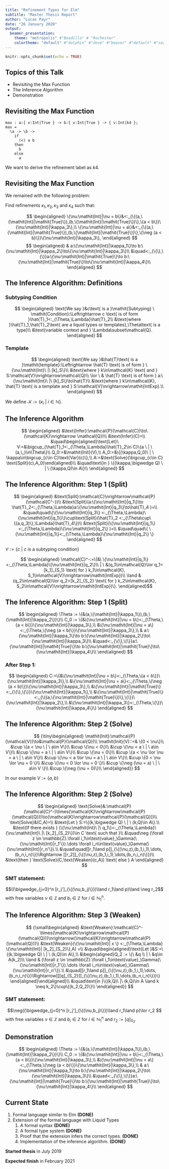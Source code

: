 ```yaml
---
title: "Refinement Types for Elm"
subtitle: "Master Thesis Report"
author: "Lucas Payr"
date: "26 January 2020"
output:
  beamer_presentation:
    theme: "metropolis" #"Boadilla" # "Rochester"
    colortheme: "default" #"dolphin" #"dove" #"beaver" #"default" #"seagull"
---
```



```r
knitr::opts_chunk$set(echo = TRUE)
```

## Topics of this Talk

* Revisiting the Max Function
* The Inference Algorithm
* Demonstration

## Revisiting the Max Function

```
max : a:{ v:Int|True } -> b:{ v:Int|True } -> { v:Int|k4 };
max =
  \a -> \b ->
    if 
      (<) a b
    then
      b
    else
      a
```

We want to derive the refinement label as $k4$.

## Revisiting the Max Function

We remained with the following problem:

Find refinements $\kappa_1,\kappa_2,\kappa_3$ and $\kappa_4$ such that:

$$
\begin{aligned}
\{\nu:\mathit{Int}|\nu = b\}&<:_{\{(a,\{\mathit{Int}|\mathit{True}\}),(b,\{\mathit{Int}|\mathit{True}\})\},\{a < b\}}\{\nu:\mathit{Int}|\kappa_3\},\\
  \{\nu:\mathit{Int}|\nu = a\}&<:_{\{(a,\{\mathit{Int}|\mathit{True}\}),(b,\{\mathit{Int}|\mathit{True}\})\},\{\neg (a < b)\}}\{\nu:\mathit{Int}|\kappa_3\},
\end{aligned}
$$
$$
\begin{aligned}
  & a:\{\nu:\mathit{Int}|\kappa_1\}\to b:\{\nu:\mathit{Int}|\kappa_2\}\to\{\nu:\mathit{Int}|\kappa_3\}\\
  &\quad<:_{\{\},\{\}}a:\{\nu:\mathit{Int}|\mathit{True}\}\to b:\{\nu:\mathit{Int}|\mathit{True}\}\to\{\nu:\mathit{Int}|\kappa_4\}\\
\end{aligned}
$$

## The Inference Algorithm: Definitions

### Subtyping Condition

$$
\begin{aligned}
\text{We say }&c\text{ is a }\mathit{Subtyping} \ \mathit{Condition}:\Leftrightarrow c \text{ is of form }\hat{T}_1<:_{\Theta,\Lambda}\hat{T}_2\\
&\text{where }\hat{T}_1,\hat{T}_2\text{ are a liquid types or templates},\Theta\text{ is a type}\\
&\text{variable context and } \Lambda\subset\mathcal{Q}.
\end{aligned}
$$

### Template

$$
\begin{aligned}
       \text{We say }&\hat{T}\text{ is a }\mathit{template}:\Leftrightarrow \hat{T} \text{ is of form } \{\nu:\mathit{Int}\ |\ [k]_S\}\\
         &\text{where } k\in\mathcal{K} \text{ and } S:\mathcal{V}\nrightarrow\mathcal{Q}\\
  \lor \ & \hat{T} \text{ is of form } a:\{\nu:\mathit{Int}\ |\ [k]_S\}\to\hat{T}\\
         &\text{where } k\in\mathcal{K}, \hat{T} \text{ is a template and } S:\mathcal{V}\nrightarrow\mathit{IntExp}.\\
\end{aligned}
$$

We define $\mathcal{K}:=\{\kappa_i \ | \ i\in\mathbb{N}\}$.

## The Inference Algorithm

$$
\begin{aligned}
&\text{Infer}:\mathcal{P}(\mathcal{C})\to\ (\mathcal{K}\nrightarrow \mathcal{Q})\\
&\text{Infer}(C)=\\
&\quad\begin{aligned}\text{Let}\
V:=&\bigcup_{\hat{T}_1<:_{\Theta,\Lambda}\hat{T}_2\in C}\{a \ | \ (a,\_)\in\Theta\}\\
Q_0:=&\mathit{Init}(V),\\
A_0:=&\{(\kappa,Q_0)\ | \ \kappa\in\bigcup_{c\in C}\text{Var}(c)\},\\
A:=&\text{Solve}(\bigcup_{c\in C} \text{Split}(c),A_0)\end{aligned}\\
&\quad\text{in } \{(\kappa,\bigwedge Q) \ | \ (\kappa,Q)\in A\}\\
\end{aligned}
$$

## The Inference Algorithm: Step 1 (Split)

$$
\begin{aligned}
&\text{Split}:\mathcal{C}\nrightarrow\mathcal{P}(\mathcal{C^-})\\
&\text{Split}(a:\{\nu:\mathit{Int}|q_1\}\to \hat{T}_2<:_{\Theta,\Lambda}a:\{\nu:\mathit{Int}|q_3\}\to\hat{T}_4 )=\\
&\quad\quad\{\{\nu:\mathit{Int}|q_3\} <:_{\Theta,\Lambda}\{\nu:\mathit{Int}|q_1\}\}\cup\text{Split}(\hat{T}_2 <:_{\Theta\cup\{(a,q_3)\},\Lambda}\hat{T}_4\})\\
&\text{Split}(\{\nu:\mathit{Int}|q_1\}<:_{\Theta,\Lambda}\{\nu:\mathit{Int}|q_2\} )=\\
&\quad\quad\{ \{\nu:\mathit{Int}|q_1\}<:_{\Theta,\Lambda}\{\nu:\mathit{Int}|q_2\} \}
\end{aligned}
$$

$\mathcal{C}:=\{c \ | \ c \text{ is a subtyping condition}\}$

$$
\begin{aligned}
\mathcal{C}^-:=\{&\ \{\nu:\mathit{Int}|q_1\}<:_{\Theta,\Lambda}\{\nu:\mathit{Int}|q_2\}\\
| \ &(q_1\in\mathcal{Q}\lor q_1=[k_1]_{S_1} \text{ for } k_1\in\mathcal{K}, S_1\in\mathcal{V}\nrightarrow\mathit{IntExp})\\
\land &(q_2\in\mathcal{Q}\lor q_2=[k_2]_{S_2} \text{ for } k_2\in\mathcal{K}, S_2\in\mathcal{V}\nrightarrow\mathit{IntExp})\}.
\end{aligned}$$

## The Inference Algorithm: Step 1 (Split)

$$
\begin{aligned}
\Theta := \{&(a,\{\mathit{Int}|\kappa_1\}),(b,\{\mathit{Int}|\kappa_2\})\}\\
C_0 := \{&\{\nu:\mathit{Int}|\nu = b\}<:_{\Theta,\{a < b\}}\{\nu:\mathit{Int}|\kappa_3\},\\
  &\{\nu:\mathit{Int}|\nu = a\}<:_{\Theta,\{\neg (a < b)\}}\{\nu:\mathit{Int}|\kappa_3\},\\
  & a:\{\nu:\mathit{Int}|\kappa_1\}\to b:\{\nu:\mathit{Int}|\kappa_2\}\to\{\nu:\mathit{Int}|\kappa_3\}\\
  &\quad<:_{\{\},\{\}}a:\{\nu:\mathit{Int}|\mathit{True}\}\to b:\{\nu:\mathit{Int}|\mathit{True}\}\to\{\nu:\mathit{Int}|\kappa_4\}\\
\end{aligned}
$$

### After Step 1:

$$
\begin{aligned}
C:=\{&\{\nu:\mathit{Int}|\nu = b\}<:_{\Theta,\{a < b\}}\{\nu:\mathit{Int}|\kappa_3\},\\
  &\{\nu:\mathit{Int}|\nu = a\}<:_{\Theta,\{\neg (a < b)\}}\{\nu:\mathit{Int}|\kappa_3\},\\
  &\{\nu:\mathit{Int}|\mathit{True}\}<:_{\{\},\{\}}\{\nu:\mathit{Int}|\kappa_1\},\\
  &\{\nu:\mathit{Int}|\mathit{True}\}<:_{\{(a,\{\nu:\mathit{Int}|\mathit{True}\})\},\{\}}\{\nu:\mathit{Int}|\kappa_2\},\\
  &\{\nu:\mathit{Int}|\kappa_3\}<:_{\Theta,\{\}}\{\nu:\mathit{Int}|\kappa_4\}\}
\end{aligned}
$$

## The Inference Algorithm: Step 2 (Solve)

$$
{\tiny\begin{aligned}
\mathit{Init}:\mathcal{P}(\mathcal{V})\to&\mathcal{P}(\mathcal{Q})\\
\mathit{Init}(V)::=& \{0 < \nu\}\\
      &\cup \{a < \nu \ | \ a\in V\}\\
      &\cup \{\nu < 0\}\\
      &\cup \{\nu < a \ | \ a\in V\}\\
      &\cup \{\nu = a \ | \ a\in V\}\\
      &\cup \{\nu = 0\}\\
      &\cup \{a < \nu \lor \nu = a \ | \ a\in V\}\\
      &\cup \{\nu < a \lor \nu = a \ | \ a\in V\}\\
      &\cup \{0 < \nu \lor \nu = 0 \}\\
      &\cup \{\nu < 0 \lor \nu = 0 \}\\
      &\cup \{\neg (\nu = a) \ | \ a\in V \}\\
      &\cup \{\neg (\nu = 0)\}\\
\end{aligned}}
$$

In our example $V:=\{a,b\}$

## The Inference Algorithm: Step 2 (Solve)

$$
\begin{aligned}
\text{Solve}&:\mathcal{P}(\mathcal{C}^-)\times(\mathcal{K}\nrightarrow\mathcal{P}(\mathcal{Q}))\to(\mathcal{K}\nrightarrow\mathcal{P}(\mathcal{Q}))\\
\text{Solve}&(C,A)=\\
&\text{Let } S:=\{(k,\bigwedge Q) \ | \ (k,Q)\in A\}.\\
&\text{If there exists } (\{\nu:\mathit{Int}\ |\ q_1\}<:_{\Theta,\Lambda}\{\nu:\mathit{Int}\ |\ [k_2]_{S_2}\})\in C \text{ such that }\\
&\quad\neg (\forall z \in \mathbb{Z}.\forall i_1\in\text{value}_\Gamma(\{\nu:\mathit{Int}|r_1'\}).\dots \forall i_n\in\text{value}_\Gamma(\{\nu:\mathit{Int}|r_n'\}).\\
&\quad\quad[[r_1\land p]]_{\{(\nu,z),(b_1,i_1),\dots,(b_n,i_n)\}}\Rightarrow [[r_2]]_{\{(\nu,z),(b_1,i_1),\dots,(b_n,i_n)\}})\\
&\text{then } \text{Solve}(C,\text{Weaken}(c,A)) \text{ else } A
\end{aligned}
$$

### SMT statement:

$$((\bigwedge_{j=0}^n [r_j']_{\{(\nu,b_j)\}})\land r_1\land p)\land \neg r_2$$
with free variables $\nu\in\mathbb{Z}$ and $b_i\in\mathbb{Z}$ for $i\in\mathbb{N}_1^n$.

## The Inference Algorithm: Step 3 (Weaken)

$$
{\small\begin{aligned}
&\text{Weaken}:\mathcal{C}^-\times(\mathcal{K}\nrightarrow\mathcal{P}(\mathcal{Q}))\nrightarrow(\mathcal{K}\nrightarrow\mathcal{P}(\mathcal{Q}))\\
&\text{Weaken}(\{\nu:\mathit{Int}| x \} <:_{\Theta,\Lambda} \{\nu:\mathit{Int}| [k_2]_{S_2}\},A) =\\
&\quad\begin{aligned}\text{Let }&S:=\{(k,\bigwedge Q) \ | \ (k,Q)\in A\},\\
&\begin{aligned}Q_2 := \{\ &q \\
| \ &q\in A(k_2)\\
\land & (\forall z \in \mathbb{Z}.\forall i_1\in\text{value}_\Gamma(\{\nu:\mathit{Int}|r_1'\}).\dots \forall i_n\in\text{value}_\Gamma(\{\nu:\mathit{Int}|r_n'\}).\\
&\quad[[r_1\land p]]_{\{(\nu,z),(b_1,i_1),\dots,(b_n,i_n)\}}\Rightarrow[[[q]_{S_2}]]_{\{(\nu,z),(b_1,i_1),\dots,(b_n,i_n)\}})\}
\end{aligned}\end{aligned}\\
&\quad\text{in }\{(k,Q)\ |\ (k,Q)\in A \land k \neq k_2\}\cup\{(k_2,Q_2)\}\\
\end{aligned}}
$$

### SMT statement:

$$\neg((\bigwedge_{j=0}^n [r_j']_{\{(\nu,b_j)\}})\land r_1\land p)\lor r_2
$$
with free variables $\nu\in\mathbb{Z}$ and $b_i\in\mathbb{Z}$ for $i\in\mathbb{N}_1^n$ and $r_2 := [q]_{S_2}$.

## Demonstration

$$
\begin{aligned}
\Theta := \{&(a,\{\mathit{Int}|\kappa_1\}),(b,\{\mathit{Int}|\kappa_2\})\}\\
C_0 := \{&\{\nu:\mathit{Int}|\nu = b\}<:_{\Theta,\{a < b\}}\{\nu:\mathit{Int}|\kappa_3\},\\
  &\{\nu:\mathit{Int}|\nu = a\}<:_{\Theta,\{\neg (a < b)\}}\{\nu:\mathit{Int}|\kappa_3\},\\
  & a:\{\nu:\mathit{Int}|\kappa_1\}\to b:\{\nu:\mathit{Int}|\kappa_2\}\to\{\nu:\mathit{Int}|\kappa_3\}\\
  &\quad<:_{\{\},\{\}}a:\{\nu:\mathit{Int}|\mathit{True}\}\to b:\{\nu:\mathit{Int}|\mathit{True}\}\to\{\nu:\mathit{Int}|\kappa_4\}\\
\end{aligned}
$$

## Current State

1. Formal language similar to Elm **(DONE)**
2. Extension of the formal language with Liquid Types
    1. A formal syntax **(DONE)**
    2. A formal type system **(DONE)**
    3. Proof that the extension infers the correct types. **(DONE)**
    4. Implementation of the inference algorithm. **(DONE)**

**Started thesis** in July 2019

**Expected finish** in February 2021